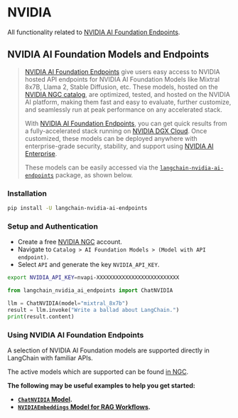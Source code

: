 # NVIDIA

All functionality related to [NVIDIA AI Foundation Endpoints](https://www.nvidia.com/en-us/ai-data-science/foundation-models/).

## NVIDIA AI Foundation Models and Endpoints

> [NVIDIA AI Foundation Endpoints](https://www.nvidia.com/en-us/ai-data-science/foundation-models/) give users easy access to NVIDIA hosted API endpoints for NVIDIA AI Foundation Models like Mixtral 8x7B, Llama 2, Stable Diffusion, etc. These models, hosted on the [NVIDIA NGC catalog](https://catalog.ngc.nvidia.com/ai-foundation-models), are optimized, tested, and hosted on the NVIDIA AI platform, making them fast and easy to evaluate, further customize, and seamlessly run at peak performance on any accelerated stack.
> 
> With [NVIDIA AI Foundation Endpoints](https://www.nvidia.com/en-us/ai-data-science/foundation-models/), you can get quick results from a fully-accelerated stack running on [NVIDIA DGX Cloud](https://www.nvidia.com/en-us/data-center/dgx-cloud/). Once customized, these models can be deployed anywhere with enterprise-grade security, stability, and support using [NVIDIA AI Enterprise](https://www.nvidia.com/en-us/data-center/products/ai-enterprise/).
> 
> These models can be easily accessed via the [`langchain-nvidia-ai-endpoints`](https://pypi.org/project/langchain-nvidia-ai-endpoints/) package, as shown below.

### Installation

```bash
pip install -U langchain-nvidia-ai-endpoints
```

### Setup and Authentication

- Create a free [NVIDIA NGC](https://catalog.ngc.nvidia.com/) account.
- Navigate to `Catalog > AI Foundation Models > (Model with API endpoint)`.
- Select `API` and generate the key `NVIDIA_API_KEY`.

```bash
export NVIDIA_API_KEY=nvapi-XXXXXXXXXXXXXXXXXXXXXXXXXX
```

```python
from langchain_nvidia_ai_endpoints import ChatNVIDIA

llm = ChatNVIDIA(model="mixtral_8x7b")
result = llm.invoke("Write a ballad about LangChain.")
print(result.content)
```

### Using NVIDIA AI Foundation Endpoints

A selection of NVIDIA AI Foundation models are supported directly in LangChain with familiar APIs.

The active models which are supported can be found [in NGC](https://catalog.ngc.nvidia.com/orgs/nvidia/teams/ai-foundation/).

**The following may be useful examples to help you get started:**
- **[`ChatNVIDIA` Model](/docs/integrations/chat/nvidia_ai_endpoints).**
- **[`NVIDIAEmbeddings` Model for RAG Workflows](/docs/integrations/text_embeddings/nvidia_ai_endpoints).**
